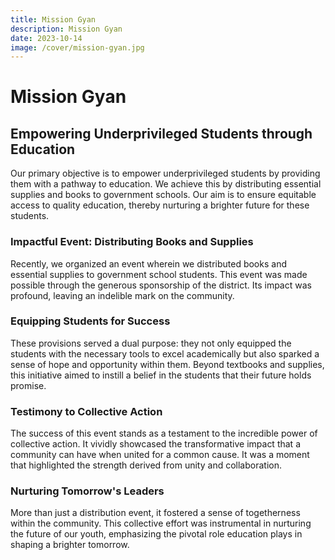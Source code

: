 ```yaml
---
title: Mission Gyan
description: Mission Gyan
date: 2023-10-14
image: /cover/mission-gyan.jpg
---
```


# Mission Gyan

## Empowering Underprivileged Students through Education

Our primary objective is to empower underprivileged students by providing them with a pathway to education. We achieve this by distributing essential supplies and books to government schools. Our aim is to ensure equitable access to quality education, thereby nurturing a brighter future for these students.

### Impactful Event: Distributing Books and Supplies

Recently, we organized an event wherein we distributed books and essential supplies to government school students. This event was made possible through the generous sponsorship of the district. Its impact was profound, leaving an indelible mark on the community.

### Equipping Students for Success

These provisions served a dual purpose: they not only equipped the students with the necessary tools to excel academically but also sparked a sense of hope and opportunity within them. Beyond textbooks and supplies, this initiative aimed to instill a belief in the students that their future holds promise.

### Testimony to Collective Action

The success of this event stands as a testament to the incredible power of collective action. It vividly showcased the transformative impact that a community can have when united for a common cause. It was a moment that highlighted the strength derived from unity and collaboration.

### Nurturing Tomorrow's Leaders

More than just a distribution event, it fostered a sense of togetherness within the community. This collective effort was instrumental in nurturing the future of our youth, emphasizing the pivotal role education plays in shaping a brighter tomorrow.

